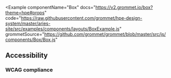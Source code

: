 
<Example
  componentName="Box"
  docs="https://v2.grommet.io/box?theme=hpe#props"
  code="https://raw.githubusercontent.com/grommet/hpe-design-system/master/aries-site/src/examples/components/layouts/BoxExample.js"
  grommetSource="https://github.com/grommet/grommet/blob/master/src/js/components/Box/Box.js"
>
  <BoxExample />
</Example>

## Accessibility
### WCAG compliance
  <AccessibilitySection title='box' />
